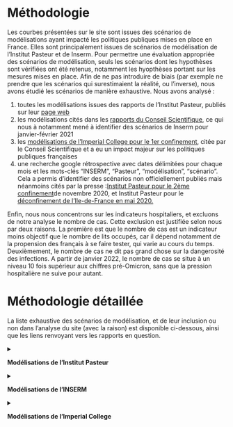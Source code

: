 # Méthodologie

Les courbes présentées sur le site sont issues des scénarios de modélisations ayant impacté les politiques publiques mises en place en France. Elles sont principalement issues de scénarios de modélisation de l'Institut Pasteur et de Inserm. Pour permettre une évaluation appropriée des scénarios de modélisation, seuls les scénarios dont les hypothèses sont vérifiées ont été retenus, notamment les hyopthèses portant sur les mesures mises en place. Afin de ne pas introduire de biais (par exemple ne prendre que les scénarios qui surestimaient la réalité, ou l'inverse), nous avons étudié les scénarios de manière exhaustive. Nous avons analysé :

1.  toutes les modélisations issues des rapports de l'Institut Pasteur, publiés sur leur [page web](https://modelisation-covid19.pasteur.fr/)
2.  les modélisations cités dans les [rapports du Conseil Scientifique](https://solidarites-sante.gouv.fr/actualites/presse/dossiers-de-presse/article/conseil-scientifique-covid-19), ce qui nous à notamment mené à identifier des scénarios de Inserm pour janvier-février 2021
3.  les [modélisations de l'Imperial College pour le 1er confinement](https://www.imperial.ac.uk/mrc-global-infectious-disease-analysis/covid-19/report-12-global-impact-covid-19/), citée par le Conseil Scientifique et a eu un impact majeur sur les politiques publiques françaises
4.  une recherche google rétrospective avec dates délimitées pour chaque mois et les mots-clés "INSERM", "Pasteur", "modélisation", "scénario". Cela a permis d'identifier des scénarios non officiellement publiés mais néanmoins cités par la presse :[Institut Pasteur pour le 2ème confinement](https://www.lesechos.fr/economie-france/social/covid-la-decrue-dans-les-services-de-reanimation-esperee-en-france-dans-une-dizaine-de-jours-1261656)de novembre 2020, et Institut Pasteur pour le [déconfinement de l'Ile-de-France en mai 2020.](https://www.lesechos.fr/idees-debats/editos-analyses/pourquoi-philippe-a-douche-les-francais-1199309)

Enfin, nous nous concentrons sur les indicateurs hospitaliers, et excluons de notre analyse le nombre de cas. Cette exclusion est justifiée selon nous par deux raisons. La première est que le nombre de cas est un indicateur moins objectif que le nombre de lits occupés, car il dépend notamment de la propension des français à se faire tester, qui varie au cours du temps. Deuxièmement, le nombre de cas ne dit pas grand chose sur la dangerosité des infections. A partir de janvier 2022, le nombre de cas se situe à un niveau 10 fois supérieur aux chiffres pré-Omicron, sans que la pression hospitalière ne suive pour autant.

# Méthodologie détaillée

La liste exhaustive des scénarios de modélisation, et de leur inclusion ou non dans l'analyse du site (avec la raison) est disponible ci-dessous, ainsi que les liens renvoyant vers les rapports en question.

<details>

<summary>

**Modélisations de l'Institut Pasteur**

</summary>

-   [29 avril 2020](https://www.lesechos.fr/idees-debats/editos-analyses/pourquoi-philippe-a-douche-les-francais-1199309) : inclus (non officiellement publié mais retranscrit par la presse)
-   [25 septembre 2020](https://www.sdbio.eu/images/acymailing/Simulations%20Institut%20Pasteur%2025%2009%202020.pdf) : exclu (des mesures ont été prises en septembre, les scénarios ne sont donc plus comparable avec la réalité)
-   [30 octobre 2020](https://www.lesechos.fr/economie-france/social/covid-la-decrue-dans-les-services-de-reanimation-esperee-en-france-dans-une-dizaine-de-jours-1261656) : inclus (ce sont les modélisations du 2ème confinement, non publiées sur le site de l'Institut Pasteur mais retranscrites par la presse)
-   [8 février 2021](https://modelisation-covid19.pasteur.fr/variant/RapportInstitutPasteur_variants_8fevrier2021.pdf) : inclus
-   [23 février 2021](https://hal-pasteur.archives-ouvertes.fr/pasteur-03149525) : inclus
-   [29 mars 2021](https://www.eurosurveillance.org/content/10.2807/1560-7917.ES.2021.26.9.2100133) : pas de scénario dans le rapport
-   [6 avril 2021](https://www.thelancet.com/journals/eclinm/article/PIIS2589-5370(21)00281-9/fulltext) : exclu (les courbes présentées sont un contrefactuel de l'évolution épidémique en l'absence de vaccination)
-   [26 avril 2021](https://modelisation-covid19.pasteur.fr/loosening/Scenarios_de_levee_des_mesures_de_freinage_20210426.pdf) : inclus
-   [21 mai 2021](https://modelisation-covid19.pasteur.fr/loosening/Mise_a_jour_scenarios_de_levee_des_mesures_de_freinage_20210521.pdf) : inclus. Nous n'avons pas eu besoin d'analyser nous- mêmes, la comparaison étant déjà menée de manière informelle sur twitter par Simon Cauchemez en charge de l'équipe modélisation de l'Institut Pasteur
-   [9 juillet 2021](https://modelisation-covid19.pasteur.fr/variant/Institut_Pasteur_dynamique_du_variant_Delta_en_France_metropolitaine_20210709.pdf) : exclu (la mise en place du pass sanitaire n'était pas incluse dans les hypothèses de modélisation, les scénarios ne sont donc plus comparable avec la réalité)
-   [26 juillet 2021](https://modelisation-covid19.pasteur.fr/variant/Institut_Pasteur_Acceleration_vaccination_et_Delta_20210726.pdf) : inclus (les scénarios prennent en compte la mise en place du pass)
-   [5 août 2021](https://modelisation-covid19.pasteur.fr/variant/InstitutPasteur_Dynamiques_regionales_des_hospitalisations_20210805.pdf) : inclus (les scénarios prennent en compte la mise en place du pass sanitaire)
-   [6 septembre 2021](https://hal-pasteur.archives-ouvertes.fr/pasteur-03272638v2) : pas de scénarios dans le rapport
-   [4 octobre 2021](https://modelisation-covid19.pasteur.fr/scenarios/InstitutPasteur_scenariosCOVID19AutomneHiver_2021.pdf) : inclus
-   [29 novembre 2021](https://modelisation-covid19.pasteur.fr/scenarios/Institut_Pasteur_diminution_de_limmunit%C3%A9_et_rappel_20211129.pdf) : exclu (impact du variant Omicron 2 semaines plus tard, qui n'était pas pris en compte dans les modélisations). Nous avons tout de même pu comparer les projections à court terme durant la courte fenêtre de 2 semaines avant que le variant Omicron ne vienne fausser les résultats.
-   [2 décembre 2021](https://modelisation-covid19.pasteur.fr/scenarios/Institut_Pasteur_Complement_rapport_rappel_20211202.pdf) : exclu (impact du variant Omicron 2 semaines plus tard, qui n'était pas pris en compte dans les modélisations). Nous avons tout de même pu comparer les projections à court terme durant la courte fenêtre de 2 semaines avant que le variant Omicron vienne fausser les résultats.
-   [27 décembre 2021](https://modelisation-covid19.pasteur.fr/variant/Institut_Pasteur_Impact_dOmicron_sur_lepidemie_francaise_20211227.pdf) : inclus par le biais du rapport du 7 janvier. En effet il est précisé qu'"étant donné les incertitudes [...], il n'est pas possible de quantifier précisément l'impact qu'aura la vague Omicron". Une centaine de scénarios sont alors produits. Le rapport suivant du 7 janvier, que nous avons analysé, reprend pour base ce rapport après avoir exclu les scénarios ne collant pas aux propriétés d'Omicron.
-   [7 janvier 2022](https://modelisation-covid19.pasteur.fr/variant/InstitutPasteur_Complement_Analyse_Impact_Omicron_20220107_corrige.pdf) : inclus
-   [15 février 2022](https://modelisation-covid19.pasteur.fr/variant/Institut_Pasteur_Comparaison_Observations_projections_Omicron_20220215.pdf) : ce rapport ne produit pas de scénario mais une rétrospective portant sur le rapport précédent du 7 janvier. Nous en discutons dans notre analyse de ce dernier rapport.
-   [21 février 2022](https://modelisation-covid19.pasteur.fr/variant/Institut_Pasteur_Impact_BA_2_epidemie_francaise_20220221.pdf) : exclu. Ne se concentre que sur le nombre de cas, ce qui est un critère excluant de notre méthodologie comme expliqué plus haut.
-   [10 mars 2022](https://modelisation-covid19.pasteur.fr/variant/InstitutPasteur_impact_BA2_relachement_mesures_20220310.pdf) : exclu. Ne se concentre que sur le nombre de cas, ce qui est un critère excluant de notre méthodologie comme expliqué plus haut.

</details>

<details>

<summary>

**Modélisations de l'INSERM**

</summary>

-   modélisations de janvier-février 2021: inclues car apparaissant dans le [rapport du Conseil Scientifique du 29 janvier 2021](https://solidarites-sante.gouv.fr/IMG/pdf/note_eclairage_variants_modelisation_29_janvier_2021.pdf) suggérant l'instauration d'un confinement strict. Elles ont également été diffusées dans la presse. Ces modélisations sont apparues dans les rapports Inserm des [16 janvier 2021](https://www.epicx-lab.com/uploads/9/6/9/4/9694133/inserm_covid-19-voc_dominance-20210116.pdf), [2 février 2021](https://www.epicx-lab.com/uploads/9/6/9/4/9694133/inserm-covid-19-voc-lockdown-20210202.pdf) et [14 février 2021](https://www.epicx-lab.com/uploads/9/6/9/4/9694133/inserm_covid-19-voc_socialdistancing-20210214.pdf).

</details>

<details>

<summary>

**Modélisations de l'Imperial College**

</summary>

-   [modélisations du rapport 12](https://www.imperial.ac.uk/mrc-global-infectious-disease-analysis/covid-19/report-12-global-impact-covid-19/), et notamment son [appendice](https://www.imperial.ac.uk/media/imperial-college/medicine/mrc-gida/Imperial-College-COVID19-Global-unmitigated-mitigated-suppression-scenarios.xlsx): inclues car cités comme argument majeur en faveur du confinement dans le [rapport du Conseil Scientifique du 12 mars 2020.](https://solidarites-sante.gouv.fr/IMG/pdf/avis_conseil_scientifique_12_mars_2020.pdf)Il a aussi été cité par de nombreux médias comme ayant été un argument décivif pour trancher en faveur du confinement, par exemple dans [Le Monde](https://www.lemonde.fr/planete/article/2020/03/15/coronavirus-les-simulations-alarmantes-des-epidemiologistes-pour-la-france_6033149_3244.html) ou dans [Libération](https://www.liberation.fr/evenements-libe/2020/03/16/l-urgence-eviter-la-saturation-des-services-de-sante_1781988/).

</details>
